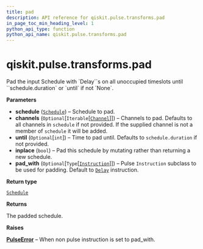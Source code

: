 ```yaml
---
title: pad
description: API reference for qiskit.pulse.transforms.pad
in_page_toc_min_heading_level: 1
python_api_type: function
python_api_name: qiskit.pulse.transforms.pad
---
```


<span id="qiskit-pulse-transforms-pad" />

# qiskit.pulse.transforms.pad

<Function id="qiskit.pulse.transforms.pad" isDedicatedPage={true} github="https://github.com/qiskit/qiskit/tree/stable/0.23/qiskit/pulse/transforms/canonicalization.py" signature="pad(schedule, channels=None, until=None, inplace=False, pad_with=None)">
  Pad the input Schedule with `Delay``s on all unoccupied timeslots until ``schedule.duration` or `until` if not `None`.

  **Parameters**

  *   **schedule** ([`Schedule`](qiskit.pulse.Schedule "qiskit.pulse.schedule.Schedule")) – Schedule to pad.
  *   **channels** (`Optional`\[`Iterable`\[[`Channel`](pulse#qiskit.pulse.channels.Channel "qiskit.pulse.channels.Channel")]]) – Channels to pad. Defaults to all channels in `schedule` if not provided. If the supplied channel is not a member of `schedule` it will be added.
  *   **until** (`Optional`\[`int`]) – Time to pad until. Defaults to `schedule.duration` if not provided.
  *   **inplace** (`bool`) – Pad this schedule by mutating rather than returning a new schedule.
  *   **pad\_with** (`Optional`\[`Type`\[[`Instruction`](pulse#qiskit.pulse.instructions.Instruction "qiskit.pulse.instructions.instruction.Instruction")]]) – Pulse `Instruction` subclass to be used for padding. Default to [`Delay`](qiskit.pulse.instructions.Delay "qiskit.pulse.instructions.Delay") instruction.

  **Return type**

  [`Schedule`](qiskit.pulse.Schedule "qiskit.pulse.schedule.Schedule")

  **Returns**

  The padded schedule.

  **Raises**

  [**PulseError**](pulse#qiskit.pulse.PulseError "qiskit.pulse.PulseError") – When non pulse instruction is set to pad\_with.
</Function>

